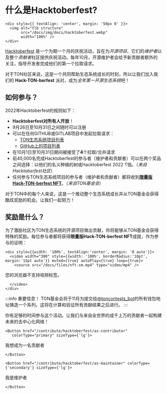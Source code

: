 
# 什么是Hacktoberfest?
````mdx-code-block
<div style={{ textAlign: 'center', margin: '50px 0' }}>
  <img alt="tlb structure"
       src="/docs/img/docs/hacktoberfest.webp"
       width="100%" />
</div>
````
[Hacktoberfest](https://hacktoberfest.digitalocean.com/) 是一个为期一个月的庆祝活动，旨在为*开源项目*、它们的*维护者*以及整个*贡献者*社区提供庆祝活动。每年10月，开源维护者会给予新贡献者额外的关注，指导开发者完成他们的第一个拉取请求。

对于TON社区来说，这是一个共同帮助生态系统成长的时刻，所以让我们加入我们的 **Hack-TON-berfest** 派对，成为*全年第一开源生态系统*吧！

## 如何参与？

2022年Hacktoberfest的规则如下：

* **Hacktoberfest对所有人开放**！
* 9月26日至10月31日之间随时可以注册
* 可以在任何GITHUB或GITLAB项目中发起拉取请求：
  * [TON生态系统项目列表](/hacktonberfest)
  * [GitHub上的项目列表](https://github.com/topics/hacktoberfest)
* 在10月1日至10月31日期间被接受了**4**个拉取/合并请求
* 前40,000名完成Hacktoberfest的参与者（维护者和贡献者）可以在两个奖品之间选择：以他们的名义种植的树或Hacktoberfest 2022 T恤。（_来自Hacktoberfest社区_）
* 任何参与TON生态系统项目的参与者（维护者和贡献者）都将收到[**限量版Hack-TON-berfest NFT**](#what-the-rewards)。（_来自TON基金会_）

对于TON中的每个人来说，这是一个推动整个生态系统成长并从TON基金会获得酷炫奖励的机会。让我们一起努力！

## 奖励是什么？

为了激励社区为TON生态系统的开源项目做出贡献，你将能够从TON基金会获得特殊的奖励。每位参与者都将获得**限量版Hack-TON-berfest NFT**成就，作为参与的证明：
````mdx-code-block
<div style={{width: '100%', textAlign:'center', margin: '0 auto'}}>
  <video width="300" style={{width: '100%', borderRadius:'10pt', margin:'15pt auto'}} muted={true} autoPlay={true} loop={true}>
    <source src="/docs/files/nft-sm.mp4" type="video/mp4" />
````
您的浏览器不支持视频标签。
````mdx-code-block
  </video>
</div>
````
:::info 重要信息！
TON基金会将于11月为提交给[@toncontests_bot](https://t.me/toncontests_bot)的所有钱包地址铸造一个系列。这将在计算和验证所有贡献结果之后进行。
:::

你有足够的时间参与这个活动。让我们与来自全世界的成千上万的贡献者一起构建未来的去中心化网络！



  ````mdx-code-block 
<Button href="/contribute/hacktoberfest/as-contributor"
     colorType="primary" sizeType={'lg'}>
````
我想成为一名贡献者
````mdx-code-block 
</Button>
````
````mdx-code-block 
<Button href="/contribute/hacktoberfest/as-maintainer" colorType={'secondary'} sizeType={'lg'}>
````
我是维护者
````mdx-code-block 
</Button>
````
